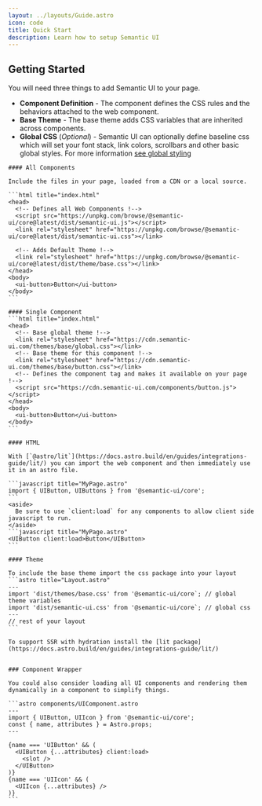 ```yaml
---
layout: ../layouts/Guide.astro
icon: code
title: Quick Start
description: Learn how to setup Semantic UI
---
```


## Getting Started

You will need three things to add Semantic UI to your page.

* **Component Definition** - The component defines the CSS rules and the behaviors attached to the web component.
* **Base Theme** - The base theme adds CSS variables that are inherited across components.
* **Global CSS** (*Optional*) - Semantic UI can optionally define baseline css which will set your font stack, link colors, scrollbars and other basic global styles. For more information [see global styling](/global-styling)

<Tabs>
  <TabItem label="HTML">

    #### All Components

    Include the files in your page, loaded from a CDN or a local source.

    ```html title="index.html"
    <head>
      <!-- Defines all Web Components !-->
      <script src="https://unpkg.com/browse/@semantic-ui/core@latest/dist/semantic-ui.js"></script>
      <link rel="stylesheet" href="https://unpkg.com/browse/@semantic-ui/core@latest/dist/semantic-ui.css"></link>

      <!-- Adds Default Theme !-->
      <link rel="stylesheet" href="https://unpkg.com/browse/@semantic-ui/core@latest/dist/theme/base.css"></link>
    </head>
    <body>
      <ui-button>Button</ui-button>
    </body>
    ```

    #### Single Component
    ```html title="index.html"
    <head>
      <!-- Base global theme !-->
      <link rel="stylesheet" href="https://cdn.semantic-ui.com/themes/base/global.css"></link>
      <!-- Base theme for this component !-->
      <link rel="stylesheet" href="https://cdn.semantic-ui.com/themes/base/button.css"></link>
      <!-- Defines the component tag and makes it available on your page !-->
      <script src="https://cdn.semantic-ui.com/components/button.js"></script>
    </head>
    <body>
      <ui-button>Button</ui-button>
    </body>
    ```
  </TabItem>
  <TabItem label="Astro">


    #### HTML

    With [`@astro/lit`](https://docs.astro.build/en/guides/integrations-guide/lit/) you can import the web component and then immediately use it in an astro file.

    ```javascript title="MyPage.astro"
    import { UIButton, UIButtons } from '@semantic-ui/core';
    ```
    <aside>
      Be sure to use `client:load` for any components to allow client side javascript to run.
    </aside>
    ```javascript title="MyPage.astro"
    <UIButton client:load>Button</UIButton>
    ```

    #### Theme

    To include the base theme import the css package into your layout
    ```astro title="Layout.astro"
    ---
    import 'dist/themes/base.css' from '@semantic-ui/core`; // global theme variables
    import 'dist/semantic-ui.css' from '@semantic-ui/core`; // global css
    ---
    // rest of your layout
    ```

    To support SSR with hydration install the [lit package](https://docs.astro.build/en/guides/integrations-guide/lit/)


    ### Component Wrapper

    You could also consider loading all UI components and rendering them dynamically in a component to simplify things.

    ```astro components/UIComponent.astro
    ---
    import { UIButton, UIIcon } from '@semantic-ui/core';
    const { name, attributes } = Astro.props;
    ---

    {name === 'UIButton' && (
      <UIButton {...attributes} client:load>
        <slot />
      </UIButton>
    )}
    {name === 'UIIcon' && (
      <UIIcon {...attributes} />
    )}
    ```

  </TabItem>

</Tabs>
